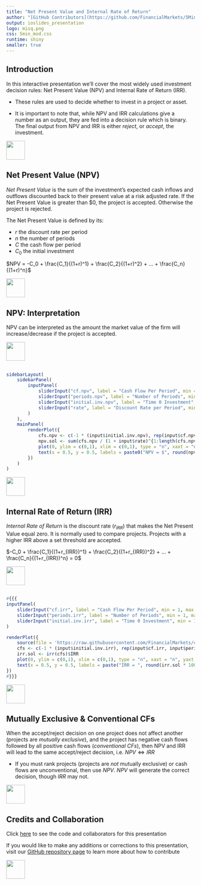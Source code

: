 ```yaml
---
title: "Net Present Value and Internal Rate of Return"
author: "[GitHub Contributors](https://github.com/FinancialMarkets/5MinuteFinance/graphs/contributors)"
output: ioslides_presentation
logo: misq.png
css: 5min_mod.css
runtime: shiny
smaller: true
---
```


## Introduction

In this interactive presentation we'll cover the most widely used investment decision rules: Net Present Value (NPV) and Internal Rate of Return (IRR).

- These rules are used to decide whether to invest in a project or asset.

-  It is important to note that, while NPV and IRR calculations give a number as an output, they are fed into a decision rule which is binary.  The final output from NPV and IRR is either *reject*, or *accept*, the investment.

<div class="MIfooter"><img src="mi.png" style="height:50px;"></div> 


## Net Present Value (NPV)

*Net Present Value* is the sum of the investment's expected cash inflows and outflows discounted back to their present value at a risk adjusted rate. If the Net Present Value is greater than $0, the project is accepted. Otherwise the project is rejected. 

The Net Present Value is defined by its: 

- $r$ the discount rate per period
- $n$ the number of periods
- $C$ the cash flow per period
- $C_0$ the initial investment

$NPV = -C_0 + \frac{C_1}{(1+r)^1} + \frac{C_2}{(1+r)^2} + ... + \frac{C_n}{(1+r)^n}$ 

<div class="MIfooter"><img src="mi.png" style="height:50px;"></div>

## NPV: Interpretation

NPV can be interpreted as the amount the market value of the firm will increase/decrease if the project is accepted.  

<div class="MIfooter"><img src="mi.png" style="height:50px;"></div>

## 

```r
sidebarLayout(
    sidebarPanel(
        inputPanel(
            sliderInput("cf.npv", label = "Cash Flow Per Period", min = 1, max = 500, step = 10, value = 50),
            sliderInput("periods.npv", label = "Number of Periods", min = 1, max = 50, step = 1, value = 20),
            sliderInput("initial.inv.npv", label = "Time 0 Investment", min = 1, max = 500, step = 1, value = 300),
            sliderInput("rate", label = "Discount Rate per Period", min = 0, max = .3, step = .01, value = .05)
        )
    ),
    mainPanel(
        renderPlot({
            cfs.npv <- c(-1 * (input$initial.inv.npv), rep(input$cf.npv, input$periods.npv))
            npv.sol <- sum(cfs.npv / (1 + input$rate)^{1:length(cfs.npv)})
            plot(0, ylim = c(0,1), xlim = c(0,1), type = "n", xaxt = "n", yaxt = "n", ylab = "", xlab = "")
            text(x = 0.5, y = 0.5, labels = paste0("NPV = $", round(npv.sol * 100, 2)), cex = 4)
        })
    )
)
```


<div class="MIfooter"><img src="mi.png" style="height:50px;"></div> 

## Internal Rate of Return (IRR)

*Internal Rate of Return* is the discount rate ($r_{IRR}$) that makes the Net Present Value equal zero. It is normally used to compare projects. Projects with a higher IRR above a set threshold are accepted.

$-C_0 + \frac{C_1}{(1+r_{IRR})^1} + \frac{C_2}{(1+r_{IRR})^2} + ... + \frac{C_n}{(1+r_{IRR})^n} = 0$ 


<div class="MIfooter"><img src="mi.png" style="height:50px;"></div> 

## 

```r
#{{{
inputPanel(
    sliderInput("cf.irr", label = "Cash Flow Per Period", min = 1, max = 500, step = 10, value = 50),
    sliderInput("periods.irr", label = "Number of Periods", min = 1, max = 50, step = 1, value = 20),
    sliderInput("initial.inv.irr", label = "Time 0 Investment", min = 1, max = 500, step = 1, value = 300)
)

renderPlot({
    source(file = 'https://raw.githubusercontent.com/FinancialMarkets/corpfin/master/irr.R')
    cfs <- c(-1 * (input$initial.inv.irr), rep(input$cf.irr, input$periods.irr))
    irr.sol <- irr(cfs)$IRR
    plot(0, ylim = c(0,1), xlim = c(0,1), type = "n", xaxt = "n", yaxt = "n", ylab = "", xlab = "")
    text(x = 0.5, y = 0.5, labels = paste("IRR = ", round(irr.sol * 100, 2), "%"), cex = 5)
})
#}}}
```


<!-- use code from here to make a version of app which will read data from file:  http://stackoverflow.com/questions/29253481/data-specific-selectinput-choices-in-rmd-shiny/29255723#29255723 -->
<div class="MIfooter"><img src="mi.png" style="height:50px;"></div> 


## Mutually Exclusive \& Conventional CFs 

When the accept/reject decision on one project does not affect another (projects are *mutually exclusive*), and  the project has negative cash flows followed by all positive cash flows (*conventional CFs*), then NPV and IRR will lead to the same accept/reject decision, i.e. $NPV \iff IRR$

-  If you must rank projects (projects are *not* mutually exclusive) or cash flows are unconventional, then use *NPV*.  *NPV* will generate the correct decision, though *IRR* may not.

<div class="MIfooter"><img src="mi.png" style="height:50px;"></div> 


## Credits and Collaboration

Click [here](https://github.com/FinancialMarkets/5MinuteFinance/blob/master/Corporate_Finance/NPV_and_IRR/npv_irr.Rmd) to see the code and collaborators for this presentation

If you would like to make any additions or corrections to this presentation, visit our [GitHub repository page](https://github.com/FinancialMarkets/5MinuteFinance#how-to-contribute) to learn more about how to contribute

<div class="MIfooter"><img src="mi.png" style="height:50px;"></div> 
